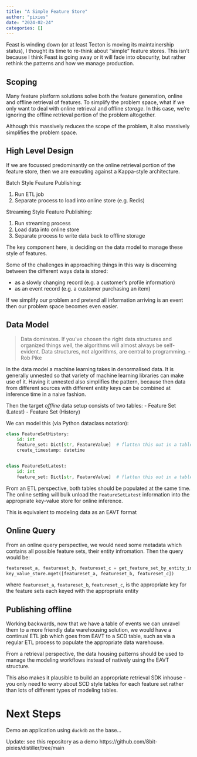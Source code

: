 ```yaml
---
title: "A Simple Feature Store"
author: "pixies"
date: "2024-02-24"
categories: []
---
```


Feast is winding down (or at least Tecton is moving its maintainership status), I thought its time to re-think about "simple" feature stores. This isn't because I think Feast is going away or it will fade into obscurity, but rather rethink the patterns and how we manage production. 

## Scoping

Many feature platform solutions solve both the feature generation, online and offline retrieval of features. To simplify the problem space, what if we only want to deal with online retrieval and offline _storage_. In this case, we're ignoring the offline retrieval portion of the problem altogether. 

Although this massively reduces the scope of the problem, it also massively simplifies the problem space. 

## High Level Design

If we are focussed predominantly on the online retrieval portion of the feature store, then we are executing against a Kappa-style architecture. 

Batch Style Feature Publishing:

1. Run ETL job
2. Separate process to load into online store (e.g. Redis)

Streaming Style Feature Publishing:

1. Run streaming process
2. Load data into online store
3. Separate process to write data back to offline storage

The key component here, is deciding on the data model to manage these style of features. 

Some of the challenges in approaching things in this way is discerning between the different ways data is stored:

* as a slowly changing record (e.g. a customer's profile information)
* as an event record (e.g. a customer purchasing an item)

If we simplify our problem and pretend all information arriving is an event then our problem space becomes even easier.

## Data Model

> Data dominates. If you've chosen the right data structures and organized things well, the algorithms will almost always be self-evident. Data structures, not algorithms, are central to programming. - Rob Pike

In the data model a machine learning takes in denormalised data. It is generally unnested so that variety of machine learning libraries can make use of it. Having it unnested also simplifies the pattern, because then data from different sources with different entity keys can be combined at inference time in a naive fashion. 

Then the target _offline_ data setup consists of two tables: 
- Feature Set (Latest)
- Feature Set (History)

We can model this (via Python dataclass notation):

```py
class FeatureSetHistory:
    id: int
    feature_set: Dict[str, FeatureValue]  # flatten this out in a table
    create_timestamp: datetime


class FeatureSetLatest:
    id: int
    feature_set: Dict[str, FeatureValue]  # flatten this out in a table
```

From an ETL perspective, both tables should be populated at the same time. The online setting will bulk unload the `FeatureSetLatest` information into the appropriate key-value store for online inference. 

This is equivalent to modeling data as an EAVT format

## Online Query

From an online query perspective, we would need some metadata which contains all possible feature sets, their entity infromation. Then the query would be:

```py
featureset_a, featureset_b, featureset_c = get_feature_set_by_entity_info(entity_info)
key_value_store.mget([featureset_a, featureset_b, featureset_c])
```

where `featureset_a`, `featureset_b`, `featureset_c`, is the appropriate key for the feature sets each keyed with the appropriate entity

## Publishing offline

Working backwards, now that we have a table of events we can unravel them to a more friendly data warehousing solution, we would have a continual ETL job which goes from EAVT to a SCD table, such as via a regular ETL process to populate the appropriate data warehouse. 

From a retrieval perspective, the data housing patterns should be used to manage the modeling workflows instead of natively using the EAVT structure. 

This also makes it plausible to build an appropriate retrieval SDK inhouse - you only need to worry about SCD style tables for each feature set rather than lots of different types of modeling tables. 

# Next Steps

Demo an application using `duckdb` as the base...

Update: see this repository as a demo https://github.com/8bit-pixies/distiller/tree/main

